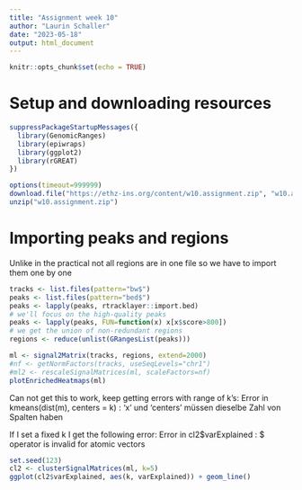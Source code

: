 ```yaml
---
title: "Assignment week 10"
author: "Laurin Schaller"
date: "2023-05-18"
output: html_document
---
```


```r
knitr::opts_chunk$set(echo = TRUE)
```

# Setup and downloading resources

```r
suppressPackageStartupMessages({
  library(GenomicRanges)
  library(epiwraps)
  library(ggplot2)
  library(rGREAT)
})
```


```r
options(timeout=999999)
download.file("https://ethz-ins.org/content/w10.assignment.zip", "w10.assignment.zip")
unzip("w10.assignment.zip")
```
# Importing peaks and regions

Unlike in the practical not all regions are in one file so we have to import them one by one

```r
tracks <- list.files(pattern="bw$")
peaks <- list.files(pattern="bed$")
peaks <- lapply(peaks, rtracklayer::import.bed)
# we'll focus on the high-quality peaks
peaks <- lapply(peaks, FUN=function(x) x[x$score>800])
# we get the union of non-redundant regions
regions <- reduce(unlist(GRangesList(peaks)))
```


```r

ml <- signal2Matrix(tracks, regions, extend=2000)
#nf <- getNormFactors(tracks, useSeqLevels="chr1")
#ml2 <- rescaleSignalMatrices(ml, scaleFactors=nf)
plotEnrichedHeatmaps(ml)
```
Can not get this to work, keep getting errors with range of k's:
Error in kmeans(dist(m), centers = k) :
'x' und 'centers' müssen dieselbe Zahl von Spalten haben

If I set a fixed k I get the following error:
Error in cl2$varExplained : $ operator is invalid for atomic vectors

```r
set.seed(123)
cl2 <- clusterSignalMatrices(ml, k=5)
ggplot(cl2$varExplained, aes(k, varExplained)) + geom_line()
```
